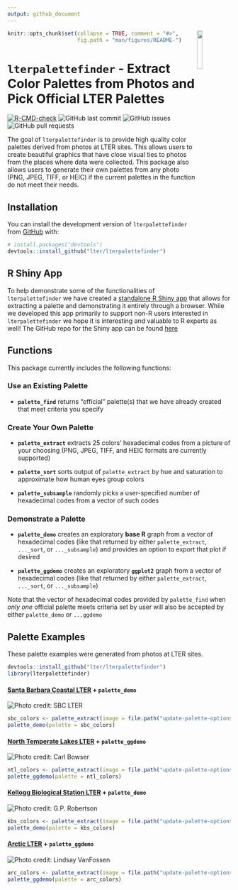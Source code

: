 ```yaml
---
output: github_document
---
```


<!-- README.md is generated from README.Rmd. Please edit that file -->

<img src="inst/images/lterpalettefinder_hex.png" align="right" width="15%"/>

```r
knitr::opts_chunk$set(collapse = TRUE, comment = "#>",
                      fig.path = "man/figures/README-")
```

# `lterpalettefinder` - Extract Color Palettes from Photos and Pick Official LTER Palettes

<!-- badges: start -->

[![R-CMD-check](https://github.com/lter/lterpalettefinder/workflows/R-CMD-check/badge.svg)](https://github.com/lter/lterpalettefinder/actions)
![GitHub last commit](https://img.shields.io/github/last-commit/lter/lterpalettefinder)
![GitHub issues](https://img.shields.io/github/issues-raw/lter/lterpalettefinder)
![GitHub pull requests](https://img.shields.io/github/issues-pr/lter/lterpalettefinder)

<!-- badges: end -->

The goal of `lterpalettefinder` is to provide high quality color palettes derived from photos at LTER sites. This allows users to create beautiful graphics that have close visual ties to photos from the places where data were collected. This package also allows users to generate their own palettes from any photo (PNG, JPEG, TIFF, or HEIC) if the current palettes in the function do not meet their needs.

## Installation

You can install the development version of `lterpalettefinder` from [GitHub](https://github.com/) with:

``` r
# install.packages("devtools")
devtools::install_github("lter/lterpalettefinder")
```

## R Shiny App

To help demonstrate some of the functionalities of `lterpalettefinder` we have created a [standalone R Shiny app](https://cosima.nceas.ucsb.edu/lterpalettefinder-shiny/) that allows for extracting a palette and demonstrating it entirely through a browser. While we developed this app primarily to support non-R users interested in `lterpalettefinder` we hope it is interesting and valuable to R experts as well! The GitHub repo for the Shiny app can be found [here](https://github.com/lter/lterpalettefinder-shiny)

## Functions

This package currently includes the following functions:

### Use an Existing Palette

-   **`palette_find`** returns "official" palette(s) that we have already created that meet criteria you specify

### Create Your Own Palette

-   **`palette_extract`** extracts 25 colors' hexadecimal codes from a picture of your choosing (PNG, JPEG, TIFF, and HEIC formats are currently supported)

-   **`palette_sort`** sorts output of `palette_extract` by hue and saturation to approximate how human eyes group colors

-   **`palette_subsample`** randomly picks a user-specified number of hexadecimal codes from a vector of such codes

### Demonstrate a Palette

-   **`palette_demo`** creates an exploratory **base R** graph from a vector of hexadecimal codes (like that returned by either `palette_extract`, `..._sort`, or `..._subsample`) and provides an option to export that plot if desired

-   **`palette_ggdemo`** creates an exploratory **`ggplot2`** graph from a vector of hexadecimal codes (like that returned by either `palette_extract`, `..._sort`, or `..._subsample`)

Note that the vector of hexadecimal codes provided by `palette_find` when *only one* official palette meets criteria set by user will also be accepted by either `palette_demo` or `...ggdemo`

## Palette Examples

These palette examples were generated from photos at LTER sites.

```r
devtools::install_github("lter/lterpalettefinder")
library(lterpalettefinder)
```

#### [Santa Barbara Coastal LTER](https://sbclter.msi.ucsb.edu/) + `palette_demo`

<img src="update-palette-options/official photos/SBC-kelp forest.jpeg" alt="Photo credit: SBC LTER" />

```r
sbc_colors <- palette_extract(image = file.path("update-palette-options", "official photos", "SBC-kelp forest.jpeg"), sort = TRUE)
palette_demo(palette = sbc_colors)
```

#### [North Temperate Lakes LTER](https://lter.limnology.wisc.edu/) + `palette_ggdemo`

<img src="update-palette-options/official photos/NTL-lakes.jpeg" alt="Photo credit: Carl Bowser" />

```r
ntl_colors <- palette_extract(image = file.path("update-palette-options", "official photos", "NTL-lakes.jpeg"), sort = TRUE)
palette_ggdemo(palette = ntl_colors)
```

#### [Kellogg Biological Station LTER](https://lter.kbs.msu.edu/) + `palette_demo`

<img src="update-palette-options/official photos/KBS-burn.jpeg" alt="Photo credit: G.P. Robertson" />

```r
kbs_colors <- palette_extract(image = file.path("update-palette-options", "official photos", "KBS-burn.jpeg"), sort = TRUE)
palette_demo(palette = kbs_colors)
```

#### [Arctic LTER](https://arc-lter.ecosystems.mbl.edu/) + `palette_ggdemo`

<img src="update-palette-options/official photos/ARC-sunrise.jpeg" alt="Photo credit: Lindsay VanFossen" />

```r
arc_colors <- palette_extract(image = file.path("update-palette-options", "official photos", "ARC-sunrise.jpeg"), sort = TRUE)
palette_ggdemo(palette = arc_colors)
```
